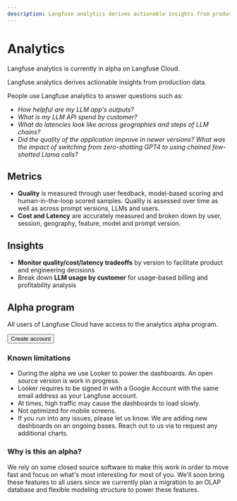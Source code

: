 ```yaml
---
description: Langfuse analytics derives actionable insights from production data. Currently in alpha on Langfuse Cloud.
---
```


# Analytics


<Callout type="info" emoji="ℹ️">
  Langfuse analytics is currently in alpha on Langfuse Cloud.
</Callout>

Langfuse analytics derives actionable insights from production data.

People use Langfuse analytics to answer questions such as:

- _How helpful are my LLM app's outputs?_
- _What is my LLM API spend by customer?_
- _What do latencies look like across geographies and steps of LLM chains?_
- _Did the quality of the application improve in newer versions? What was the impact of switching from zero-shotting GPT4 to using chained few-shotted Llama calls?_

## Metrics

- **Quality** is measured through user feedback, model-based scoring and human-in-the-loop scored samples. Quality is assessed over time as well as across prompt versions, LLMs and users.
- **Cost and Latency** are accurately measured and broken down by user, session, geography, feature, model and prompt version.

## Insights

- **Monitor quality/cost/latency tradeoffs** by version to facilitate product and engineering decisions
- Break down **LLM usage by customer** for usage-based billing and profitability analysis

## Alpha program

All users of Langfuse Cloud have access to the analytics alpha program.

<Button asChild className="mt-3">
  <Link href="https://cloud.langfuse.com">Create account</Link>
</Button>

### Known limitations

- During the alpha we use Looker to power the dashboards. An open source version is work in progress.
- Looker requires to be signed in with a Google Account with the same email address as your Langfuse account.
- At times, high traffic may cause the dashboards to load slowly.
- Not optimized for mobile screens.
- If you run into any issues, please let us know. We are adding new dashboards on an ongoing bases. Reach out to us via to request any additional charts.

### Why is this an alpha?

We rely on some closed source software to make this work in order to move fast and focus on what's most interesting for most of you. We'll soon bring these features to all users since we currently plan a migration to an OLAP database and flexible modeling structure to power these features.
